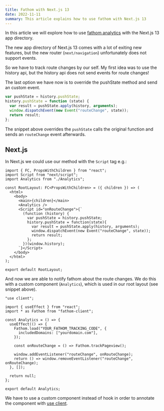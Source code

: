```yaml
---
title: Fathom with Next.js 13
date: 2022-11-11
summary: This article explains how to use fathom with Next.js 13
---
```

In this article we will explore how to use [fathom analytics](https://usefathom.com/) with the Next.js 13 app directory.

The new app directory of Next.js 13 comes with a lot of exiting new features,
but the new router (`next/navigation`) unfortunately does not support events.

So we have to track route changes by our self.
My first idea was to use the history api, but the history api does not send events for route changes!

The last option we have now is to override the pushState method and send an custom event.

```js
var pushState = history.pushState;
history.pushState = function (state) {
  var result = pushState.apply(history, arguments);
  window.dispatchEvent(new Event("routeChange", state));
  return result;
};
```

The snippet above overrides the `pushState` calls the original function and
sends an `routeChange` event afterwards.

## Next.js

In Next.js we could use our method with the `Script` tag e.g.:

```tsx app/layout.tsx
import { FC, PropsWithChildren } from "react";
import Script from "next/script";
import Analytics from "./Analytics";

const RootLayout: FC<PropsWithChildren> = ({ children }) => (
  <html>
    <body>
      <main>{children}</main>
      <Analytics />
      <Script id="onRouteChange">{`
        (function (history) {
          var pushState = history.pushState;
          history.pushState = function(state){
            var result = pushState.apply(history, arguments);
            window.dispatchEvent(new Event("routeChange", state));
            return result;
          };
        })(window.history);
      `}</Script>
    </body>
  </html>
);

export default RootLayout;
```

And now we are able to notify fathom about the route changes.
We do this with a custom component (`Analytics`), which is used in our root layout (see snippet above).

```tsx app/Analytics.tsx
"use client";

import { useEffect } from "react";
import * as Fathom from "fathom-client";

const Analytics = () => {
  useEffect(() => {
    Fathom.load("YOUR_FATHOM_TRACKING_CODE", {
      includedDomains: ["yourdomain.com"],
    });

    const onRouteChange = () => Fathom.trackPageview();

    window.addEventListener("routeChange", onRouteChange);
    return () => window.removeEventListener("routeChange", onRouteChange);
  }, []);

  return null;
};

export default Analytics;
```

We have to use a custom component instead of hook in order to annotate the component with [use client](https://beta.nextjs.org/docs/rendering/server-and-client-components#client-components).
